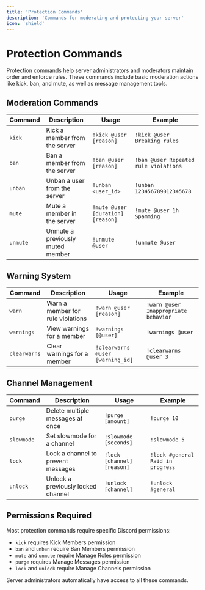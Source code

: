 ```yaml
---
title: 'Protection Commands'
description: 'Commands for moderating and protecting your server'
icon: 'shield'
---
```


# Protection Commands

Protection commands help server administrators and moderators maintain order and enforce rules. These commands include basic moderation actions like kick, ban, and mute, as well as message management tools.

## Moderation Commands

| Command | Description | Usage | Example |
| ------- | ----------- | ----- | ------- |
| `kick` | Kick a member from the server | `!kick @user [reason]` | `!kick @user Breaking rules` |
| `ban` | Ban a member from the server | `!ban @user [reason]` | `!ban @user Repeated rule violations` |
| `unban` | Unban a user from the server | `!unban <user_id>` | `!unban 123456789012345678` |
| `mute` | Mute a member in the server | `!mute @user [duration] [reason]` | `!mute @user 1h Spamming` |
| `unmute` | Unmute a previously muted member | `!unmute @user` | `!unmute @user` |

## Warning System

| Command | Description | Usage | Example |
| ------- | ----------- | ----- | ------- |
| `warn` | Warn a member for rule violations | `!warn @user [reason]` | `!warn @user Inappropriate behavior` |
| `warnings` | View warnings for a member | `!warnings [@user]` | `!warnings @user` |
| `clearwarns` | Clear warnings for a member | `!clearwarns @user [warning_id]` | `!clearwarns @user 3` |

## Channel Management

| Command | Description | Usage | Example |
| ------- | ----------- | ----- | ------- |
| `purge` | Delete multiple messages at once | `!purge [amount]` | `!purge 10` |
| `slowmode` | Set slowmode for a channel | `!slowmode [seconds]` | `!slowmode 5` |
| `lock` | Lock a channel to prevent messages | `!lock [channel] [reason]` | `!lock #general Raid in progress` |
| `unlock` | Unlock a previously locked channel | `!unlock [channel]` | `!unlock #general` |

## Permissions Required

Most protection commands require specific Discord permissions:
- `kick` requires Kick Members permission
- `ban` and `unban` require Ban Members permission
- `mute` and `unmute` require Manage Roles permission
- `purge` requires Manage Messages permission
- `lock` and `unlock` require Manage Channels permission

Server administrators automatically have access to all these commands.
